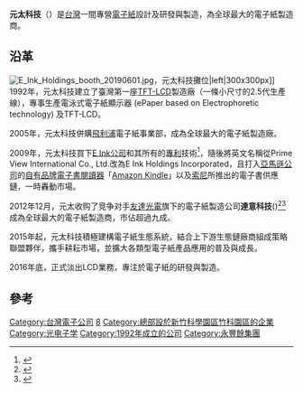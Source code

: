 {{Refimprove|time=2021-04-10T03:10:26+00:00}}
{{Infobox_Company
| company_name = 元太科技工業股份有限公司
| company_name_en = E Ink Holdings Incorporated
| trading_name = 元太（EIH）
| company_type = [[上櫃公司|上櫃公司]]
| company_logo = E Ink Holdings Logo.png
| foundation = {{Start date|1992|06|16}}
| traded_as = {{Otc|8069}}<br>（2004年3月30日上櫃）
| location = {{flagicon|Taiwan}} [[新竹市|新竹市]][[新竹科學園區|科學園區]]力行一路3號
| local_code_name = TW
| local_code = 22099890
| former_name = Prime View International Co., Ltd.
| founder = [[何壽川|何壽川]]
| key_people = [[李政昊|李政昊]]（董事長）<br/>[[甘豐源|甘豐源]]（總經理）
| industry = [[光電工程|光電業]]
| products = [[電子紙|電子紙顯示器]]
| capital = [[新臺幣|新台幣]]114.04億元（2022）
| market_value = [[新臺幣|新台幣]]2320.7 億元（2022）
| net_income = {{profit}}新台幣51.5億元 (2022)
| num_employees = 全球約 2700 人 (2022)
| parent = [[永豐餘|永豐餘]]
| homepage = http://www.eink.com/
| logo_size = 223px
}}

'''元太科技'''（{{lang-en|'''E Ink Holdings Incorporated'''}}）是[[台灣|台灣]]一間專營[[電子紙|電子紙]]設計及研發與製造，為全球最大的電子紙製造商。

==沿革==
{{Seealso|E Ink公司}}
[[File:E_Ink_Holdings_booth_20190601.jpg|thumb]]，元太科技攤位|left|300x300px]]
1992年，元太科技建立了臺灣第一座[[TFT-LCD|TFT-LCD]]製造廠（一條小尺寸的2.5代生產線），專事生產電泳式電子紙顯示器 (ePaper based on Electrophoretic technology) 及TFT-LCD。

2005年，元太科技併購[[飛利浦|飛利浦]]電子紙事業部，成為全球最大的電子紙製造廠。

2009年，元太科技買下[[E_Ink公司|E Ink公司]]和其所有的[[專利|專利]]技術<ref>{{cite news |title=元太2.15億美元 併購E-Ink |url=http://www.libertytimes.com.tw/2009/new/jun/2/today-e19.htm |publisher=[[自由時報|自由時報]] |date=2009-06-02 |accessdate=2009-08-04 |deadurl=yes |archiveurl=https://web.archive.org/web/20090605062325/http://www.libertytimes.com.tw/2009/new/jun/2/today-e19.htm |archivedate=2009-06-05 }}</ref>，隨後將英文名稱從Prime View International Co., Ltd.改為E Ink Holdings Incorporated，且打入[[亞馬遜公司|亞馬遜公司]]的[[自有品牌|自有品牌]][[電子書閱讀器|電子書閱讀器]]「[[Amazon_Kindle|Amazon Kindle]]」以及[[索尼|索尼]]所推出的電子書供應鏈，一時轟動市場。

2012年12月，元太收购了竞争对手[[友達光電|友達光電]]旗下的電子紙製造公司'''達意科技'''({{lang-en|SiPix Technology, Inc.}})<ref>{{Cite web|url=http://www.einkgroup.com/about_us.php?recordId=195|title=E Ink Holdings - About Us|website=www.einkgroup.com|access-date=2017-01-13|archive-url=https://web.archive.org/web/20161216141924/http://www.einkgroup.com/about_us.php?recordId=195|archive-date=2016-12-16|dead-url=yes}}</ref><ref>{{Cite web|url=https://www.engadget.com/2012/08/04/e-ink-acquires-sipix-may-dominate-e-paper-universe/|title=E Ink acquires SiPix, may dominate e-paper universe|website=Engadget|access-date=2017-01-13|archive-date=2017-01-13|archive-url=https://web.archive.org/web/20170113171457/https://www.engadget.com/2012/08/04/e-ink-acquires-sipix-may-dominate-e-paper-universe/|dead-url=no}}</ref>成為全球最大的電子紙製造商，市佔超過九成。

2015年起，元太科技積極建構電子紙生態系統，結合上下游生態鏈廠商組成策略聯盟夥伴，攜手耕耘市場，並擴大各類型電子紙產品應用的普及與成長。

2016年底，正式淡出LCD業務，專注於電子紙的研發與製造。




==參考==
{{reflist}}
[[Category:台灣電子公司|Category:台灣電子公司]]
[[Category:中華民國證券櫃檯買賣中心上櫃公司|8]]
[[Category:總部設於新竹科學園區竹科園區的企業|Category:總部設於新竹科學園區竹科園區的企業]]
[[Category:光电子学|Category:光电子学]]
[[Category:1992年成立的公司|Category:1992年成立的公司]]
[[Category:永豐餘集團|Category:永豐餘集團]]
